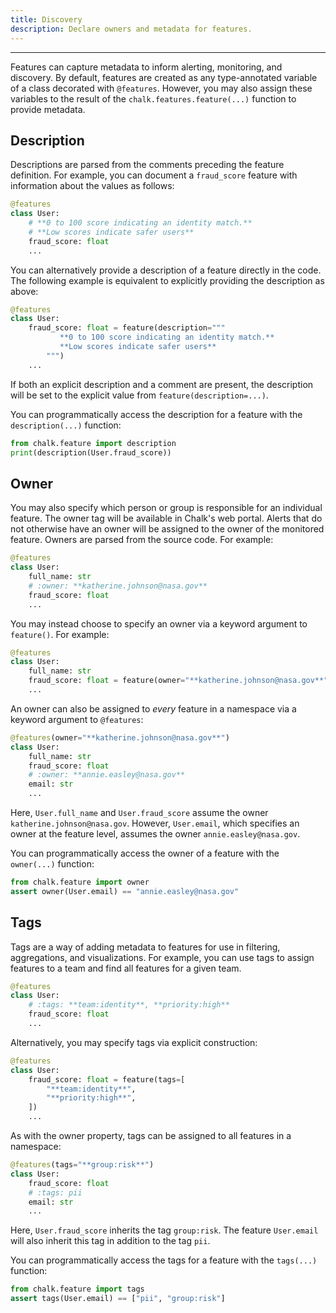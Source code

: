 ```yaml
---
title: Discovery
description: Declare owners and metadata for features.
---
```


---

Features can capture metadata to inform
alerting, monitoring, and discovery.
By default, features are created as any type-annotated
variable of a class decorated with `@features`.
However, you may also assign these variables to the
result of the `chalk.features.feature(...)` function
to provide metadata.

## Description

Descriptions are parsed from the comments preceding
the feature definition. For example, you can document a
`fraud_score` feature with information about the values
as follows:

```py
@features
class User:
    # **0 to 100 score indicating an identity match.**
    # **Low scores indicate safer users**
    fraud_score: float
    ...
```

You can alternatively provide a description of a feature
directly in the code. The following example is equivalent to
explicitly providing the description as above:

```py
@features
class User:
    fraud_score: float = feature(description="""
           **0 to 100 score indicating an identity match.**
           **Low scores indicate safer users**
        """)
    ...
```

If both an explicit description and a comment are present,
the description will be set to the explicit value from
`feature(description=...)`.

You can programmatically access the description for a feature
with the `description(...)` function:

```py
from chalk.feature import description
print(description(User.fraud_score))
```

## Owner

You may also specify which person or group is responsible for an individual feature.
The owner tag will be available in Chalk's web portal.
Alerts that do not otherwise have an owner will be assigned
to the owner of the monitored feature.
Owners are parsed from the source code. For example:

```py
@features
class User:
    full_name: str
    # :owner: **katherine.johnson@nasa.gov**
    fraud_score: float
    ...
```

You may instead choose to specify an owner via a keyword argument to
`feature()`.
For example:

```py
@features
class User:
    full_name: str
    fraud_score: float = feature(owner="**katherine.johnson@nasa.gov**")
    ...
```

An owner can also be assigned to _every_ feature in a namespace via a keyword argument to `@features`:

```py
@features(owner="**katherine.johnson@nasa.gov**")
class User:
    full_name: str
    fraud_score: float
    # :owner: **annie.easley@nasa.gov**
    email: str
    ...
```

Here, `User.full_name` and `User.fraud_score`
assume the owner `katherine.johnson@nasa.gov`.
However, `User.email`, which specifies an owner at the feature level,
assumes the owner `annie.easley@nasa.gov`.

You can programmatically access the owner of a feature
with the `owner(...)` function:

```py
from chalk.feature import owner
assert owner(User.email) == "annie.easley@nasa.gov"
```

## Tags

Tags are a way of adding metadata to features for use in
filtering, aggregations, and visualizations.
For example, you can use tags to assign features to a team
and find all features for a given team.

```py
@features
class User:
    # :tags: **team:identity**, **priority:high**
    fraud_score: float
    ...
```

Alternatively, you may specify tags via explicit construction:

```py
@features
class User:
    fraud_score: float = feature(tags=[
        "**team:identity**",
        "**priority:high**",
    ])
    ...
```

As with the owner property, tags can be assigned to all features in a namespace:

```py
@features(tags="**group:risk**")
class User:
    fraud_score: float
    # :tags: pii
    email: str
    ...
```

Here, `User.fraud_score` inherits the tag `group:risk`.
The feature `User.email` will also inherit this tag
in addition to the tag `pii`.

You can programmatically access the tags for a feature
with the `tags(...)` function:

```py
from chalk.feature import tags
assert tags(User.email) == ["pii", "group:risk"]
```
